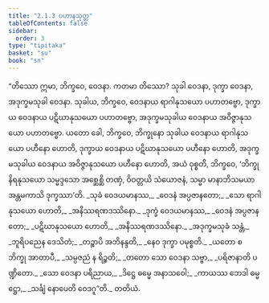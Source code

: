 ```yaml
---
title: "2.1.3 ပဟာနသုတ္တ"
tableOfContents: false
sidebar:
  order: 3
type: "tipitaka"
basket: "su"
book: "sn"
---
```



<DynamicBreadcrumb />

<Division number="251" book="sn" e="ch" v="18" p="317">

<Paragraph number="1102" book="sn">
“တိဿော ဣမာ, ဘိက္ခဝေ, ဝေဒနာ. ကတမာ တိဿော? သုခါ ဝေဒနာ, ဒုက္ခာ ဝေဒနာ, အဒုက္ခမသုခါ ဝေဒနာ. သုခါယ, ဘိက္ခဝေ, ဝေဒနာယ ရာဂါနုသယော ပဟာတဗ္ဗော, ဒုက္ခာယ ဝေဒနာယ ပဋိဃာနုသယော ပဟာတဗ္ဗော, အဒုက္ခမသုခါယ ဝေဒနာယ အဝိဇ္ဇာနုသယော ပဟာတဗ္ဗော. ယတော ခေါ, ဘိက္ခဝေ, ဘိက္ခုနော သုခါယ ဝေဒနာယ ရာဂါနုသယော ပဟီနော ဟောတိ, ဒုက္ခာယ ဝေဒနာယ ပဋိဃာနုသယော ပဟီနော ဟောတိ, အဒုက္ခမသုခါယ ဝေဒနာယ အဝိဇ္ဇာနုသယော ပဟီနော ဟောတိ, အယံ ဝုစ္စတိ, ဘိက္ခဝေ, ‘ဘိက္ခု နိရနုသယော သမ္မဒ္ဒသော အစ္ဆေစ္ဆိ တဏှံ, ဝိဝတ္တယိ သံယောဇနံ, သမ္မာ မာနာဘိသမယာ အန္တမကာသိ ဒုက္ခဿာ’တိ.
</Paragraph>

<Paragraph number="1103" type="verses" book="sn">
_သုခံ ဝေဒယမာနဿ,_  
_ဝေဒနံ အပ္ပဇာနတော;_  
_သော ရာဂါနုသယော ဟောတိ,_  
_အနိဿရဏဒဿိနော._  

</Paragraph>

<Paragraph number="1104" type="verses" book="sn">
_ဒုက္ခံ ဝေဒယမာနဿ,_  
_ဝေဒနံ အပ္ပဇာနတော;_  
_ပဋိဃာနုသယော ဟောတိ,_  
_အနိဿရဏဒဿိနော._  

</Paragraph>

<Paragraph number="1105" type="verses" book="sn">
_အဒုက္ခမသုခံ သန္တံ,_  
_ဘူရိပညေန ဒေသိတံ;_  
_တဉ္စာပိ အဘိနန္ဒတိ,_  
_နေဝ ဒုက္ခာ ပမုစ္စတိ._  

</Paragraph>

<Paragraph number="1106" type="verses" book="sn">
_ယတော စ ဘိက္ခု အာတာပီ,_  
_သမ္ပဇညံ န ရိဉ္စတိ;_  
_တတော သော ဝေဒနာ သဗ္ဗာ,_  
_ပရိဇာနာတိ ပဏ္ဍိတော._  

</Paragraph>

<Paragraph number="1107" type="verses" book="sn">
_သော ဝေဒနာ ပရိညာယ,_  
_ဒိဋ္ဌေ ဓမ္မေ အနာသဝေါ;_  
_ကာယဿ ဘေဒါ ဓမ္မဋ္ဌော,_  
_သင်္ချံ နောပေတိ ဝေဒဂူ”တိ._  


</Paragraph>
</Division>

<Paragraph number="1108" type="center" book="sn">
တတိယံ.
</Paragraph>